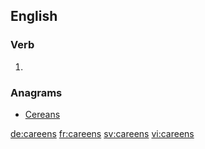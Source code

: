 ==English==

===Verb===
{{head|en}}

# {{en-third-person singular of|careen}}

===Anagrams===
* [[Cereans#English|Cereans]]

[[de:careens]]
[[fr:careens]]
[[sv:careens]]
[[vi:careens]]